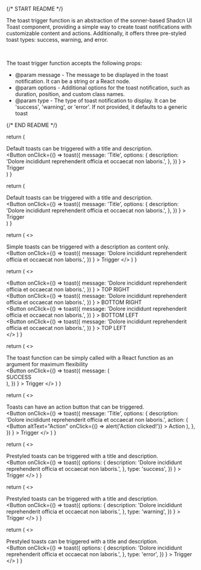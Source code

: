 
{/* START README */}

The toast trigger function is an abstraction of the sonner-based Shadcn UI Toast component, providing a simple way to create toast notifications with customizable content and actions. Additionally, it offers three pre-styled toast types: success, warning, and error.

<br />

The toast trigger function accepts the following props:

- @param message - The message to be displayed in the toast notification. It can be a string or a React node.
- @param options - Additional options for the toast notification, such as duration, position, and custom class names.
- @param type - The type of toast notification to display. It can be 'success', 'warning', or 'error'. If not provided, it defaults to a generic toast

{/* END README */}

  return (
    <div>
      <Toaster />
      <div>Default toasts can be triggered with a title and description.</div>
      <Button
        onClick={() =>
          toast({
            message: 'Title',
            options: {
              description:
                'Dolore incididunt reprehenderit officia et occaecat non laboris.',
            },
          })
        }
      >
        Trigger
      </Button>
    </div>
  )
}

  return (
    <div>
      <Toaster closeButton />
      <div>Default toasts can be triggered with a title and description.</div>
      <Button
        onClick={() =>
          toast({
            message: 'Title',
            options: {
              description:
                'Dolore incididunt reprehenderit officia et occaecat non laboris.',
            },
          })
        }
      >
        Trigger
      </Button>
    </div>
  )
}

  return (
    <>
      <Toaster />
      <div>
        Simple toasts can be triggered with a description as content only.
      </div>
      <Button
        onClick={() =>
          toast({
            message:
              'Dolore incididunt reprehenderit officia et occaecat non laboris.',
          })
        }
      >
        Trigger
      </Button>
    </>
  )
}

  return (
    <>
      <div>
        <Toaster position="top-right" />
        <Button
          onClick={() =>
            toast({
              message:
                'Dolore incididunt reprehenderit officia et occaecat non laboris.',
            })
          }
        >
          TOP RIGHT
        </Button>
      </div>
      <div>
        <Toaster position="bottom-right" />
        <Button
          onClick={() =>
            toast({
              message:
                'Dolore incididunt reprehenderit officia et occaecat non laboris.',
            })
          }
        >
          BOTTOM RIGHT
        </Button>
      </div>
      <div>
        <Toaster position="bottom-left" />
        <Button
          onClick={() =>
            toast({
              message:
                'Dolore incididunt reprehenderit officia et occaecat non laboris.',
            })
          }
        >
          BOTTOM LEFT
        </Button>
      </div>
      <div>
        <Toaster position="top-left" />
        <Button
          onClick={() =>
            toast({
              message:
                'Dolore incididunt reprehenderit officia et occaecat non laboris.',
            })
          }
        >
          TOP LEFT
        </Button>
      </div>
    </>
  )
}

  return (
    <>
      <Toaster />
      <div>
        The toast function can be simply called with a React function as an
        argument for maximum flexibility
      </div>
      <Button
        onClick={() =>
          toast({
            message: (
              <div className="flex flex-row items-center gap-3">
                <FontAwesomeIcon
                  className="text-green-600"
                  icon={faCheckCircle}
                />
                <span>SUCCESS</span>
              </div>
            ),
          })
        }
      >
        Trigger
      </Button>
    </>
  )
}

  return (
    <>
      <Toaster />
      <div>Toasts can have an action button that can be triggered.</div>
      <Button
        onClick={() =>
          toast({
            message: 'Title',
            options: {
              description:
                'Dolore incididunt reprehenderit officia et occaecat non laboris.',
              action: (
                <Button
                  altText="Action"
                  onClick={() => alert('Action clicked!')}
                >
                  Action
                </Button>
              ),
            },
          })
        }
      >
        Trigger
      </Button>
    </>
  )
}

  return (
    <>
      <Toaster closeButton position="top-right" />
      <div>Prestyled toasts can be triggered with a title and description.</div>
      <Button
        onClick={() =>
          toast({
            options: {
              description:
                'Dolore incididunt reprehenderit officia et occaecat non laboris.',
            },
            type: 'success',
          })
        }
      >
        Trigger
      </Button>
    </>
  )
}

  return (
    <>
      <Toaster />
      <div>Prestyled toasts can be triggered with a title and description.</div>
      <Button
        onClick={() =>
          toast({
            options: {
              description:
                'Dolore incididunt reprehenderit officia et occaecat non laboris.',
            },
            type: 'warning',
          })
        }
      >
        Trigger
      </Button>
    </>
  )
}

  return (
    <>
      <Toaster />
      <div>Prestyled toasts can be triggered with a title and description.</div>
      <Button
        onClick={() =>
          toast({
            options: {
              description:
                'Dolore incididunt reprehenderit officia et occaecat non laboris.',
            },
            type: 'error',
          })
        }
      >
        Trigger
      </Button>
    </>
  )
}
